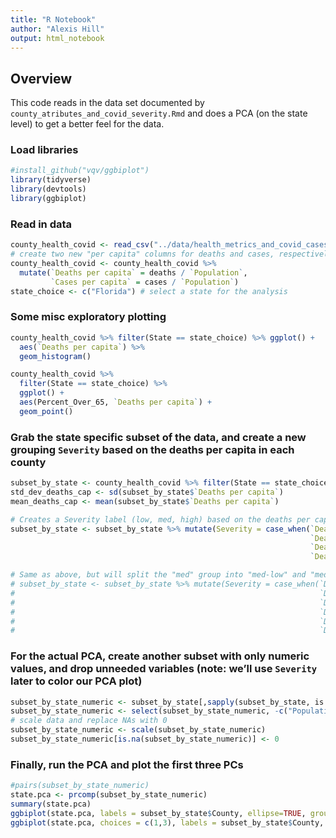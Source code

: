 ```yaml
---
title: "R Notebook"
author: "Alexis Hill"
output: html_notebook
---
```


## Overview

This code reads in the data set documented by `county_atributes_and_covid_severity.Rmd` and does a PCA (on the state level) to get a better feel for the data. 

### Load libraries
```r
#install_github("vqv/ggbiplot")
library(tidyverse)
library(devtools)
library(ggbiplot)
```

### Read in data
```r
county_health_covid <- read_csv("../data/health_metrics_and_covid_cases_by_county.csv")
# create two new "per capita" columns for deaths and cases, respectively
county_health_covid <- county_health_covid %>% 
  mutate(`Deaths per capita` = deaths / `Population`, 
         `Cases per capita` = cases / `Population`)
state_choice <- c("Florida") # select a state for the analysis
```

### Some misc exploratory plotting
```r
county_health_covid %>% filter(State == state_choice) %>% ggplot() +
  aes(`Deaths per capita`) %>% 
  geom_histogram()

county_health_covid %>%
  filter(State == state_choice) %>%
  ggplot() +
  aes(Percent_Over_65, `Deaths per capita`) +
  geom_point()
```

### Grab the state specific subset of the data, and create a new grouping `Severity` based on the deaths per capita in each county
```r
subset_by_state <- county_health_covid %>% filter(State == state_choice)
std_dev_deaths_cap <- sd(subset_by_state$`Deaths per capita`)
mean_deaths_cap <- mean(subset_by_state$`Deaths per capita`)

# Creates a Severity label (low, med, high) based on the deaths per capita in each county
subset_by_state <- subset_by_state %>% mutate(Severity = case_when(`Deaths per capita` <= (mean_deaths_cap - std_dev_deaths_cap) ~ "low",
                                                                   `Deaths per capita` > (mean_deaths_cap - std_dev_deaths_cap) &
                                                                   `Deaths per capita` <= (mean_deaths_cap + std_dev_deaths_cap) ~ "med",
                                                                   `Deaths per capita` > (mean_deaths_cap + std_dev_deaths_cap) ~ "high"))

# Same as above, but will split the "med" group into "med-low" and "med-high" groups
# subset_by_state <- subset_by_state %>% mutate(Severity = case_when(`Deaths per capita` <= (mean_deaths_cap - std_dev_deaths_cap) ~ "low",
#                                                                    `Deaths per capita` > (mean_deaths_cap - std_dev_deaths_cap) &
#                                                                    `Deaths per capita` <= mean_deaths_cap ~ "med low",
#                                                                    `Deaths per capita` > mean_deaths_cap &
#                                                                    `Deaths per capita` <= (mean_deaths_cap + std_dev_deaths_cap) ~ "med high",
#                                                                    `Deaths per capita` > (mean_deaths_cap + std_dev_deaths_cap) ~ "high"))
```

### For the actual PCA, create another subset with only numeric values, and drop unneeded variables (note: we'll use `Severity` later to color our PCA plot)
```r
subset_by_state_numeric <- subset_by_state[,sapply(subset_by_state, is.numeric)] 
subset_by_state_numeric <- select(subset_by_state_numeric, -c("Population", "cases", "deaths", `Deaths per capita`, `Cases per capita`))
# scale data and replace NAs with 0
subset_by_state_numeric <- scale(subset_by_state_numeric)
subset_by_state_numeric[is.na(subset_by_state_numeric)] <- 0
```

### Finally, run the PCA and plot the first three PCs
```r
#pairs(subset_by_state_numeric)
state.pca <- prcomp(subset_by_state_numeric)
summary(state.pca)
ggbiplot(state.pca, labels = subset_by_state$County, ellipse=TRUE, groups=subset_by_state$Severity)
ggbiplot(state.pca, choices = c(1,3), labels = subset_by_state$County, ellipse=TRUE, groups=subset_by_state$Severity)
```